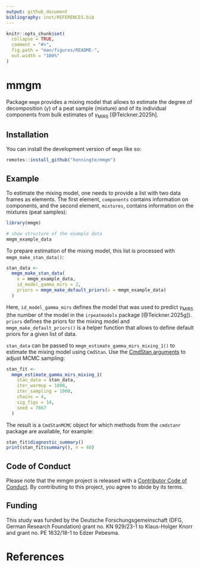 ```yaml
---
output: github_document
bibliography: inst/REFERENCES.bib 
---
```


<!-- README.md is generated from README.Rmd. Please edit that file -->

```r
knitr::opts_chunk$set(
  collapse = TRUE,
  comment = "#>",
  fig.path = "man/figures/README-",
  out.width = "100%"
)
```

# mmgm

<!-- badges: start -->
<!-- badges: end -->

Package `mmgm` provides a mixing model that allows to estimate the degree of decomposition ($\gamma$) of a peat sample (mixture) and of its individual components from bulk estimates of $\gamma_\text{MIRS}$ [@Teickner.2025h].

## Installation

You can install the development version of `mmgm` like so:

``` r
remotes::install_github("henningte/mmgm")
```

## Example

To estimate the mixing model, one needs to provide a list with two data frames as elements. The first element, `components` contains information on components, and the second element, `mixtures`, contains information on the mixtures (peat samples):

```r
library(mmgm)

# show structure of the example data
mmgm_example_data
```

To prepare estimation of the mixing model, this list is processed with `mmgm_make_stan_data()`:

```r
stan_data <- 
  mmgm_make_stan_data(
    x = mmgm_example_data, 
    id_model_gamma_mirs = 2, 
    priors = mmgm_make_default_priors(x = mmgm_example_data)
  )
```

Here, `id_model_gamma_mirs` defines the model that was used to predict $\gamma_\text{MIRS}$ (the number of the model in the `irpeatmodels` package [@Teickner.2025g]). `priors` defines the priors for the mixing model and `mmgm_make_default_priors()` is a helper function that allows to define default priors for a given list of data.

`stan_data` can be passed to `mmgm_estimate_gamma_mirs_mixing_1()` to estimate the mixing model using `CmdStan`. Use the [CmdStan arguments](https://mc-stan.org/cmdstanr/reference/model-method-sample.html) to adjust MCMC sampling:

```r
stan_fit <- 
  mmgm_estimate_gamma_mirs_mixing_1(
    stan_data = stan_data,
    iter_warmup = 1000,
    iter_sampling = 1000,
    chains = 4,
    sig_figs = 14,
    seed = 7667
  )
```

The result is a `CmdStanMCMC` object for which methods from the `cmdstanr` package are available, for example:

```r
stan_fit$diagnostic_summary()
print(stan_fit$summary(), n = 40)
```

## Code of Conduct
  
Please note that the mmgm project is released with a [Contributor Code of Conduct](https://contributor-covenant.org/version/2/1/CODE_OF_CONDUCT.html). By contributing to this project, you agree to abide by its terms.

## Funding

This study was funded by the Deutsche Forschungsgemeinschaft (DFG, German Research Foundation) grant no. KN 929/23-1 to Klaus-Holger Knorr and grant no. PE 1632/18-1 to Edzer Pebesma.

# References











